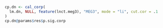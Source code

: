 

```r
cp.dn <- cal_corp(
  lm.dn, NULL, feature(lnct.meg3), "MEG3", mode = "li", cut.cor = .1
)
cp.dn@params$res$p.sig.corp
```
